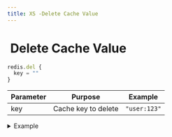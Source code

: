 ```yaml
---
title: XS -Delete Cache Value
---
```


# <img src="../assets/docuBadge (11).png" alt="" data-size="line"> Delete Cache Value <a href="#xs-delete-cache-value" id="xs-delete-cache-value"></a>

```javascript
redis.del {
  key = ""
}
```

| Parameter | Purpose             | Example      |
| --------- | ------------------- | ------------ |
| key       | Cache key to delete | `"user:123"` |

<details>

<summary>Example</summary>

```javascript
redis.del {
  key = "temp:"|add:$id
}
```

* Removes key and value from cache
* No effect if key doesn't exist

</details>

